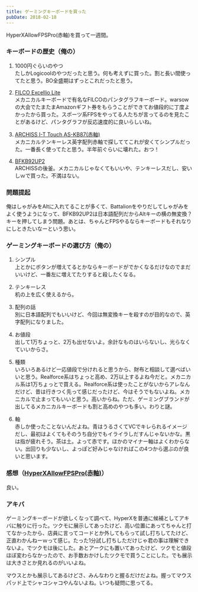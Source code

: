 ```yaml
---
title: ゲーミングキーボードを買った
pubDate: 2018-02-18
---
```


HyperXAllowFPSPro(赤軸)を買って一週間。

### キーボードの歴史（俺の）

1. 1000円ぐらいのやつ  
たしかLogicoolのやつだったと思う。何も考えずに買った。割と長い間使ってたと思う。BO全盛期はずっとこれだったと思う。

2. [FILCO Excellio Lite](http://www.diatec.co.jp/products/det.php?prod_c=674)  
メカニカルキーボードで有名なFILCOのパンタグラフキーボード。warsowの大会でたまたまAmazonギフト券をもらうことができてお値段的に丁度よかったから買った。スポーツ系FPSをやってる人たちが言ってるのを見たことがあるけど、パンタグラフが反応速度的に良いらしいね。

3. [ARCHISS I-T Touch AS-KB87(赤軸)](http://www.archisite.co.jp/products/archiss/i-ttouch-keyboard/as_kb87/)  
メカニカルテンキーレス英字配列赤軸で探しててこれが安くてシンプルだった。一番長く使ってたと思う。半年前ぐらいに壊れた。おつ！

4. [BFKB92UP2](http://bit-trade-one.co.jp/product/bitferrous/bfkb92up2/)  
ARCHISSの後釜。メカニカルじゃなくてもいいや、テンキーレスだし、安いしｗで買った。不満はない。

### 問題提起

俺はしゃがみをAltに入れてることが多くて、Battalionをやりだしてしゃがみをよく使うようになって、BFKB92UP2は日本語配列だからAltキーの横の無変換？キーを押してしまう問題。あとは、ちゃんとFPSやるならキーボードもそれなりにしときたいなーという思い。

### ゲーミングキーボードの選び方（俺の）

1. シンプル  
上とかにボタンが増えてるとかならキーボードがでかくなるだけなのでまだいいけど、一番左に増えてたりすると殺したくなる。

2. テンキーレス  
机の上を広く使えるから。

3. 配列の話  
別に日本語配列でもいいけど、今回は無変換キーを殺すのが目的なので、英字配列になりました。

4. お値段  
出して1万ちょっと、2万も出せないよ。余計なものはいらないし、光らなくていいからさ。

5. 種類  
いろいろあるけど一応値段で分けれると思うから、財布と相談して選べばいいと思う。Realforce系はちょっと高め、2万以上するよね今だと。メカニカル系は1万ちょっとで買える。Realforce系は使ったことがないからアレなんだけど、昔は行きつく先って感じだったけど、今はそうでもないよね。メカニカルで止まってもいいと思う。高いからね。ただ、ゲーミングブランドが出してるメカニカルキーボードも割と高めのやつも多い。わりと謎。

6. 軸  
赤しか使ったことないんだよね。青はうるさくてVCでキレられるイメージだし、最初はよくてもそのうち自分でもイライラしだすんじゃないかな。黒は指が疲れそう。茶は土。よって赤です。ほかのマイナー軸はよくわからない。出回りも少ないし、よっぽど好みじゃなければこの4つから選ぶのが良いと思います。

### 感想（[HyperXAllowFPSPro(赤軸)](https://www.hyperxgaming.com/jp/keyboards/alloy-fps-mechanical-gaming-keyboard?partnum=HX-KB4RD1-US/R1)）

良い。

### アキバ

ゲーミングキーボードが欲しくなって調べて、HyperXを普通に候補としてアキバに触りに行った。ツクモに展示してあったけど、高い位置にあってちゃんと打てなかったから、店員に言ってコードとか外してもらって試し打ちしてたけど、正直わかんねーｗって感じ。たった1分試し打ちしただけじゃ君の事は理解できないよ。でツクモは後にした。あとアークにも置いてあったけど、ツクモと値段ほぼ変わらなかったので、お手数おかけしたツクモで買うことにした。でも展示は大きさとか見れるのがいいよね。

マウスとかも展示してあるけどさ、みんなわりと握るだけだよね。握ってマウスパッド上でシャコシャコやんないよね。いつも疑問に思ってる。